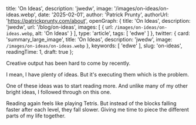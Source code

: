 
  title: 'On Ideas',
  description: 'jwedw',
  image: '/images/on-ideas/on-ideas.webp',
  date: '2025-02-01',
  author: 'Patrick Prunty',
  authorUrl: 'https://patrickprunty.com/about',
  openGraph: {
    title: 'On Ideas',
    description: 'jwedw',
    url: '/blog/on-ideas',
    images: [
      {
        url: `/images/on-ideas/on-ideas.webp`,
        alt: 'On Ideas'
      }
    ],
    type: 'article',
    tags: [
      'edwe'
    ]
  },
  twitter: {
    card: 'summary_large_image',
    title: 'On Ideas',
    description: 'jwedw',
    image: `/images/on-ideas/on-ideas.webp`
  },
  keywords: [
    'edwe'
  ],
  slug: 'on-ideas',
  readingTime: 1,
  draft: true
};

Creative output has been hard to come by recently. 

I mean, I have plenty of ideas. But it's executing them which is the problem.

One of these ideas was to start reading more. And unlike many of my other bright ideas, 
I followed through on this one. 

Reading again feels like playing Tetris. But instead of the blocks falling faster after each level, they fall slower. Giving me time to piece the different parts of my life together. 